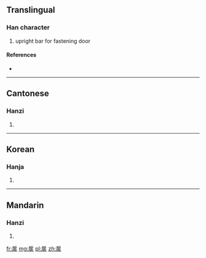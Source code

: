==Translingual==

===Han character===
{{Han char|rn=63|rad=戶|as=08|sn=12|four=3028<sub>9</sub>|canj=竹尸火火 (HSFF), 戈尸火火 (ISFF)}}

# upright bar for fastening door

====References====
* {{Han ref|kx=0416.200|dkj=11751|dj=0761.240|hdz=32264.100|uh=624A|ud=25162|bh=D951|bd=55633}}

----

==Cantonese==

===Hanzi===
{{yue-hanzi|jyut=|y=yim5}}

# {{defn|lang=yue|sort=戶08}}

----

==Korean==

===Hanja===
{{ko-hanja|hangeul=염|eumhun=|rv=yeom|mr=yŏm|y=yem}}

# {{defn|lang=ko|sort=戶08}}

----

==Mandarin==

===Hanzi===
{{cmn-hanzi|pin=[[yǎn]] ([[yan3]])|wg=yen<sup>3</sup>}}

# {{defn|lang=cmn|sort=戶08}}

[[fr:扊]]
[[mg:扊]]
[[pl:扊]]
[[zh:扊]]